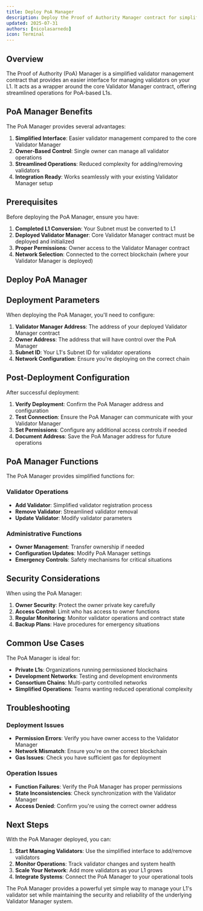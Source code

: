 ```yaml
---
title: Deploy PoA Manager
description: Deploy the Proof of Authority Manager contract for simplified validator management
updated: 2025-07-31
authors: [nicolasarnedo]
icon: Terminal
---
```



## Overview

The Proof of Authority (PoA) Manager is a simplified validator management contract that provides an easier interface for managing validators on your L1. It acts as a wrapper around the core Validator Manager contract, offering streamlined operations for PoA-based L1s.

## PoA Manager Benefits

The PoA Manager provides several advantages:

1. **Simplified Interface**: Easier validator management compared to the core Validator Manager
2. **Owner-Based Control**: Single owner can manage all validator operations
3. **Streamlined Operations**: Reduced complexity for adding/removing validators
4. **Integration Ready**: Works seamlessly with your existing Validator Manager setup

## Prerequisites

Before deploying the PoA Manager, ensure you have:

1. **Completed L1 Conversion**: Your Subnet must be converted to L1
2. **Deployed Validator Manager**: Core Validator Manager contract must be deployed and initialized
3. **Proper Permissions**: Owner access to the Validator Manager contract
4. **Network Selection**: Connected to the correct blockchain (where your Validator Manager is deployed)

## Deploy PoA Manager

<ToolboxMdxWrapper walletMode="l1">
    <DeployPoAManager />
</ToolboxMdxWrapper>

## Deployment Parameters

When deploying the PoA Manager, you'll need to configure:

1. **Validator Manager Address**: The address of your deployed Validator Manager contract
2. **Owner Address**: The address that will have control over the PoA Manager
3. **Subnet ID**: Your L1's Subnet ID for validator operations
4. **Network Configuration**: Ensure you're deploying on the correct chain

## Post-Deployment Configuration

After successful deployment:

1. **Verify Deployment**: Confirm the PoA Manager address and configuration
2. **Test Connection**: Ensure the PoA Manager can communicate with your Validator Manager
3. **Set Permissions**: Configure any additional access controls if needed
4. **Document Address**: Save the PoA Manager address for future operations

## PoA Manager Functions

The PoA Manager provides simplified functions for:

### Validator Operations
- **Add Validator**: Simplified validator registration process
- **Remove Validator**: Streamlined validator removal
- **Update Validator**: Modify validator parameters

### Administrative Functions
- **Owner Management**: Transfer ownership if needed
- **Configuration Updates**: Modify PoA Manager settings
- **Emergency Controls**: Safety mechanisms for critical situations

## Security Considerations

When using the PoA Manager:

1. **Owner Security**: Protect the owner private key carefully
2. **Access Control**: Limit who has access to owner functions
3. **Regular Monitoring**: Monitor validator operations and contract state
4. **Backup Plans**: Have procedures for emergency situations

## Common Use Cases

The PoA Manager is ideal for:

- **Private L1s**: Organizations running permissioned blockchains
- **Development Networks**: Testing and development environments  
- **Consortium Chains**: Multi-party controlled networks
- **Simplified Operations**: Teams wanting reduced operational complexity

## Troubleshooting

### Deployment Issues
- **Permission Errors**: Verify you have owner access to the Validator Manager
- **Network Mismatch**: Ensure you're on the correct blockchain
- **Gas Issues**: Check you have sufficient gas for deployment

### Operation Issues
- **Function Failures**: Verify the PoA Manager has proper permissions
- **State Inconsistencies**: Check synchronization with the Validator Manager
- **Access Denied**: Confirm you're using the correct owner address

## Next Steps

With the PoA Manager deployed, you can:

1. **Start Managing Validators**: Use the simplified interface to add/remove validators
2. **Monitor Operations**: Track validator changes and system health
3. **Scale Your Network**: Add more validators as your L1 grows
4. **Integrate Systems**: Connect the PoA Manager to your operational tools

The PoA Manager provides a powerful yet simple way to manage your L1's validator set while maintaining the security and reliability of the underlying Validator Manager system.

